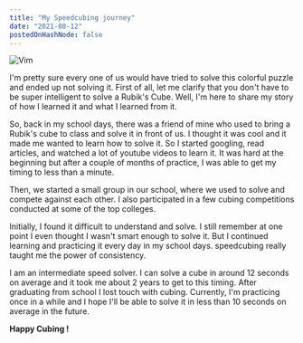 ```yaml
---
title: "My Speedcubing journey"
date: "2021-08-12"
postedOnHashNode: false
---
```


<Image src="/images/my-speedcubing-journey/cover.jpg" width={1400} height={750} alt="Vim" />

I'm pretty sure every one of us would have tried to solve this colorful puzzle and ended up not solving it. First of all, let me clarify that you don't have to be super intelligent to solve a Rubik's Cube. Well, I'm here to share my story of how I learned it and what I learned from it.

So, back in my school days, there was a friend of mine who used to bring a Rubik's cube to class and solve it in front of us. I thought it was cool and it made me wanted to learn how to solve it. So I started googling, read articles, and watched a lot of youtube videos to learn it. It was hard at the beginning but after a couple of months of practice, I was able to get my timing to less than a minute.

Then, we started a small group in our school, where we used to solve and compete against each other. I also participated in a few cubing competitions conducted at some of the top colleges.

Initially, I found it difficult to understand and solve. I still remember at one point I even thought I wasn't smart enough to solve it. But I continued learning and practicing it every day in my school days. speedcubing really taught me the power of consistency.

I am an intermediate speed solver. I can solve a cube in around 12 seconds on average and it took me about 2 years to get to this timing. After graduating from school I lost touch with cubing. Currently, I'm practicing once in a while and I hope I'll be able to solve it in less than 10 seconds on average in the future.

**Happy Cubing !**
